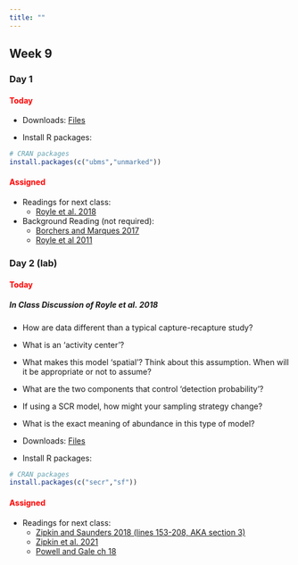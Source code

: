 ```yaml
---
title: ""
---
```


## Week 9

### Day 1

#### [Today]{style="color:red;"}

-   Downloads: <a href="/classfiles/occlab/hbocclab.zip">Files</a>

-   Install R packages:

```r
# CRAN packages
install.packages(c("ubms","unmarked"))
```


<!-- ##### **In Class Group Recitation** -->



<!-- -   Lecture (Code): <a href="/classfiles/hbayes/Bayesian.Hierarchical.Model.zip">Bayesian Hierarchical Model Files</a> -->

<!-- -   Install R packages: -->

<!-- ```{r, eval=FALSE, echo=TRUE} -->
<!-- # CRAN packages -->
<!-- install.packages(c("brms","bayesplot")) -->
<!-- ``` -->

#### [Assigned]{style="color:red;"}
-   Readings for next class:
    - <a href="/readings/Royle et al 2018.pdf">Royle et al. 2018</a>


- Background Reading (not required):
  - <a href="/readings/Borchers and Marques 2017.pdf">Borchers and Marques 2017</a>
  - <a href="/readings/Royle et al 2011.pdf">Royle et al 2011</a>

 
### Day 2 (lab)

#### [Today]{style="color:red;"}

##### **In Class Discussion of Royle et al. 2018**

- How are data different than a typical capture-recapture study?

- What is an 'activity center'?

- What makes this model 'spatial'? Think about this assumption. When will it be appropriate or not to assume?

- What are the two components that control 'detection probability'?

- If using a SCR model, how might your sampling strategy change?

- What is the exact meaning of abundance in this type of model?


-   Downloads: <a href="/classfiles/scrlab/scrlabfiles.zip">Files</a>


-   Install R packages:

```r
# CRAN packages
install.packages(c("secr","sf"))
```


#### [Assigned]{style="color:red;"}
- Readings for next class:
  - <a href="/readings/Zipkin and Saunders 2018.pdf">Zipkin and Saunders 2018 (lines 153-208, AKA section 3)</a>
  - <a href="/readings/Zipkin et al. 2021.pdf">Zipkin et al. 2021</a>
  - <a href="/readings/Powell and Gale 2015 Ch 18.pdf">Powell and Gale ch 18</a>


<!-- - Background Reading (not required): -->
  <!-- - <a href="/readings/Borchers and Marques 2017.pdf">Borchers and Marques 2017</a> -->






